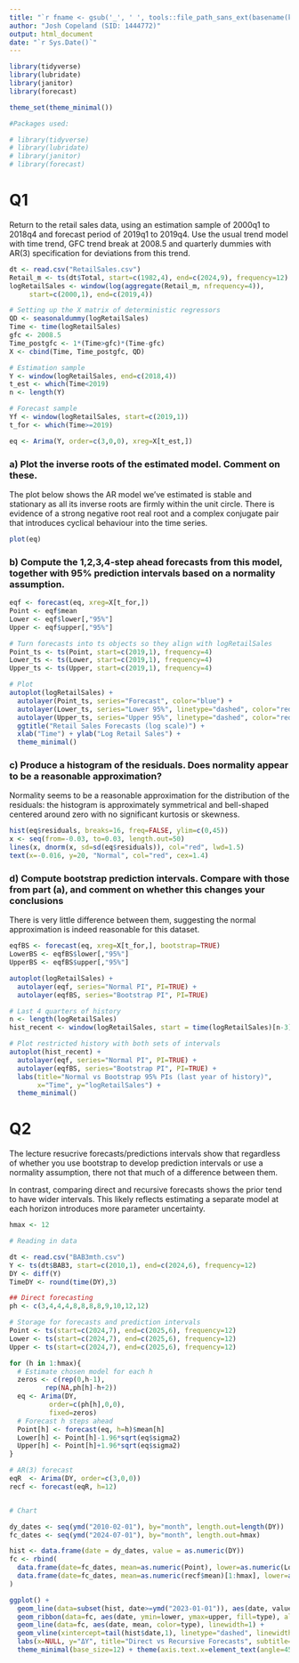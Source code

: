 ```yaml
---
title: "`r fname <- gsub('_', ' ', tools::file_path_sans_ext(basename(knitr::current_input()))); paste0(toupper(substr(fname, 1, 1)), substr(fname, 2, nchar(fname)))`"
author: "Josh Copeland (SID: 1444772)"
output: html_document
date: "`r Sys.Date()`"
---
```


```r

library(tidyverse)
library(lubridate)
library(janitor)
library(forecast)

theme_set(theme_minimal())

```

```r

#Packages used:

# library(tidyverse)
# library(lubridate)
# library(janitor)
# library(forecast)

```

# Q1 

Return to the retail sales data, using an estimation sample of 2000q1 to 2018q4 and forecast period of 2019q1 to 2019q4. Use the usual trend model with time trend, GFC trend break at 2008.5 and quarterly dummies with AR(3) specification for deviations from this trend.

```r

dt <- read.csv("RetailSales.csv")
Retail_m <- ts(dt$Total, start=c(1982,4), end=c(2024,9), frequency=12) 
logRetailSales <- window(log(aggregate(Retail_m, nfrequency=4)), 
     start=c(2000,1), end=c(2019,4))

# Setting up the X matrix of deterministic regressors
QD <- seasonaldummy(logRetailSales)
Time <- time(logRetailSales)
gfc <- 2008.5
Time_postgfc <- 1*(Time>gfc)*(Time-gfc)
X <- cbind(Time, Time_postgfc, QD)

# Estimation sample
Y <- window(logRetailSales, end=c(2018,4))
t_est <- which(Time<2019)
n <- length(Y)

# Forecast sample
Yf <- window(logRetailSales, start=c(2019,1))
t_for <- which(Time>=2019)

eq <- Arima(Y, order=c(3,0,0), xreg=X[t_est,])

```

### a) Plot the inverse roots of the estimated model. Comment on these.

The plot below shows the AR model we've estimated is stable and stationary as all its inverse roots are firmly within the unit circle. There is evidence of a strong negative root real root and a complex conjugate pair that introduces cyclical behaviour into the time series.

```r

plot(eq)

```


### b) Compute the 1,2,3,4-step ahead forecasts from this model, together with 95% prediction intervals based on a normality assumption.

```r

eqf <- forecast(eq, xreg=X[t_for,])
Point <- eqf$mean
Lower <- eqf$lower[,"95%"]
Upper <- eqf$upper[,"95%"]

# Turn forecasts into ts objects so they align with logRetailSales
Point_ts <- ts(Point, start=c(2019,1), frequency=4)
Lower_ts <- ts(Lower, start=c(2019,1), frequency=4)
Upper_ts <- ts(Upper, start=c(2019,1), frequency=4)

# Plot
autoplot(logRetailSales) +
  autolayer(Point_ts, series="Forecast", color="blue") +
  autolayer(Lower_ts, series="Lower 95%", linetype="dashed", color="red") +
  autolayer(Upper_ts, series="Upper 95%", linetype="dashed", color="red") +
  ggtitle("Retail Sales Forecasts (log scale)") +
  xlab("Time") + ylab("Log Retail Sales") +
  theme_minimal()

```


### c) Produce a histogram of the residuals. Does normality appear to be a reasonable approximation?

Normality seems to be a reasonable approximation for the distribution of the residuals: the histogram is approximately symmetrical and bell-shaped centered around zero with no significant kurtosis or skewness.

```r

hist(eq$residuals, breaks=16, freq=FALSE, ylim=c(0,45))
x <- seq(from=-0.03, to=0.03, length.out=50)
lines(x, dnorm(x, sd=sd(eq$residuals)), col="red", lwd=1.5)
text(x=-0.016, y=20, "Normal", col="red", cex=1.4)

```

### d) Compute bootstrap prediction intervals. Compare with those from part (a), and comment on whether this changes your conclusions

There is very little difference between them, suggesting the normal approximation is indeed reasonable for this dataset.

```r

eqfBS <- forecast(eq, xreg=X[t_for,], bootstrap=TRUE)
LowerBS <- eqfBS$lower[,"95%"]
UpperBS <- eqfBS$upper[,"95%"]

autoplot(logRetailSales) +
  autolayer(eqf, series="Normal PI", PI=TRUE) +
  autolayer(eqfBS, series="Bootstrap PI", PI=TRUE)

# Last 4 quarters of history
n <- length(logRetailSales)
hist_recent <- window(logRetailSales, start = time(logRetailSales)[n-3])

# Plot restricted history with both sets of intervals
autoplot(hist_recent) +
  autolayer(eqf, series="Normal PI", PI=TRUE) +
  autolayer(eqfBS, series="Bootstrap PI", PI=TRUE) +
  labs(title="Normal vs Bootstrap 95% PIs (last year of history)",
       x="Time", y="logRetailSales") +
  theme_minimal()

```


# Q2

The lecture resucrive forecasts/predictions intervals show that regardless of whether you use bootstrap to develop prediction intervals or use a normality assumption, there not that much of a difference between them.

In contrast, comparing direct and recursive forecasts shows the prior tend to have wider intervals. This likely reflects estimating a separate model at each horizon introduces more parameter uncertainty.


```r

hmax <- 12

# Reading in data

dt <- read.csv("BAB3mth.csv")
Y <- ts(dt$BAB3, start=c(2010,1), end=c(2024,6), frequency=12)
DY <- diff(Y)
TimeDY <- round(time(DY),3)

## Direct forecasting
ph <- c(3,4,4,4,8,8,8,8,9,10,12,12)

# Storage for forecasts and prediction intervals
Point <- ts(start=c(2024,7), end=c(2025,6), frequency=12)
Lower <- ts(start=c(2024,7), end=c(2025,6), frequency=12)
Upper <- ts(start=c(2024,7), end=c(2025,6), frequency=12)

for (h in 1:hmax){
  # Estimate chosen model for each h
  zeros <- c(rep(0,h-1),
         rep(NA,ph[h]-h+2))
  eq <- Arima(DY, 
          order=c(ph[h],0,0), 
          fixed=zeros)
  # Forecast h steps ahead
  Point[h] <- forecast(eq, h=h)$mean[h]
  Lower[h] <- Point[h]-1.96*sqrt(eq$sigma2)
  Upper[h] <- Point[h]+1.96*sqrt(eq$sigma2)
}

# AR(3) forecast
eqR  <- Arima(DY, order=c(3,0,0))
recf <- forecast(eqR, h=12)


# Chart

dy_dates <- seq(ymd("2010-02-01"), by="month", length.out=length(DY))
fc_dates <- seq(ymd("2024-07-01"), by="month", length.out=hmax)

hist <- data.frame(date = dy_dates, value = as.numeric(DY))
fc <- rbind(
  data.frame(date=fc_dates, mean=as.numeric(Point), lower=as.numeric(Lower), upper=as.numeric(Upper), type="Direct"),
  data.frame(date=fc_dates, mean=as.numeric(recf$mean)[1:hmax], lower=as.numeric(recf$lower[,1])[1:hmax], upper=as.numeric(recf$upper[,1])[1:hmax], type="Recursive")
)

ggplot() +
  geom_line(data=subset(hist, date>=ymd("2023-01-01")), aes(date, value), linewidth=.5, color="grey40") +
  geom_ribbon(data=fc, aes(date, ymin=lower, ymax=upper, fill=type), alpha=.15) +
  geom_line(data=fc, aes(date, mean, color=type), linewidth=1) +
  geom_vline(xintercept=tail(hist$date,1), linetype="dashed", linewidth=.3) +
  labs(x=NULL, y="ΔY", title="Direct vs Recursive Forecasts", subtitle="Shaded areas: 95% intervals", color="Method", fill="Method") +
  theme_minimal(base_size=12) + theme(axis.text.x=element_text(angle=45, hjust=1), panel.grid.minor=element_blank())





```
